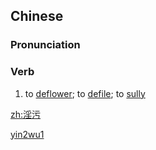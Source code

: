 ==Chinese==
{{zh-forms}}

===Pronunciation===
{{zh-pron
|m=yínwū
|cat=v
}}

===Verb===
{{zh-verb}}

# {{lb|zh|archaic}} to [[deflower]]; to [[defile]]; to [[sully]]

[[Category:Mandarin archaic terms|yin2wu1]]

[[zh:淫污]]